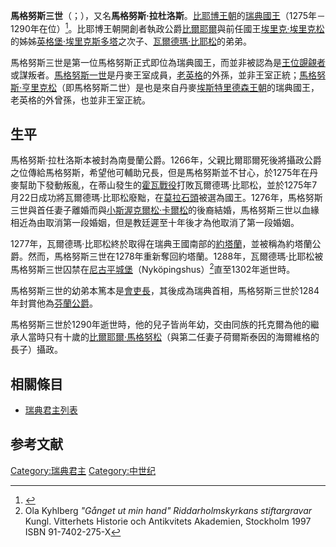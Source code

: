 {{Infobox royalty
| name         = 馬格努斯三世
| title        = 瑞典國王
| titletext    = 
| more         = 
| image        = Magnus_III_Barnlock_of_Sweden_as_Duke_bust_2009_Skara_(2).jpg
| image_size   =
| alt          = 
| caption      = 在[[斯卡拉主教座堂|斯卡拉主教座堂]]的瑞典國王馬格努斯三世（當時仍是瑞典公爵）的當代石頭半身像
| succession   = [[瑞典國王|瑞典國王]]
| reign        = 1275年－1290年
| predecessor = [[瓦爾德瑪·比耶松|瓦爾德瑪·比耶松]]
| successor   = [[比爾耶爾·馬格努松|比爾耶爾·馬格努松]]
| spouse= {{link-en|荷爾斯泰因的海爾維格|Hedwig of Holstein}}
| posthumous name = 
| temple name  = 
| house        =[[福爾孔王朝|比耶博王朝]]
| father       =[[比爾耶爾伯爵|比爾耶爾伯爵]]
| mother       =[[英格堡·埃里克斯多塔|英格堡·埃里克斯多塔]]
| birth_date   =1240年
| birth_place  =
| death_date   =1290年12月18日
| death_place  = [[維辛索|維辛索]]
| burial_date  = 
| burial_place =
| occupation   = 
| signature    = 
| religion     = 
}}
'''馬格努斯三世'''（{{lang-sv|Magnus Birgersson/Magnus Ladulås}}；{{bd|1240年||1290年|12月18日}}），又名'''馬格努斯·拉杜洛斯'''。[[福爾孔王朝|比耶博王朝]]的[[瑞典國王|瑞典國王]]（1275年－1290年在位）<ref>{{cite web|url=http://runeberg.org/sverhist/2/0123.html|title=Carl Knutsson|website=Project Runeberg|}}</ref>。比耶博王朝開創者執政公爵[[比爾耶爾伯爵|比爾耶爾]]與前任國王[[埃里克·埃里克松|埃里克·埃里克松]]的姊姊[[英格堡·埃里克斯多塔|英格堡·埃里克斯多塔]]之次子、[[瓦爾德瑪·比耶松|瓦爾德瑪·比耶松]]的弟弟。

馬格努斯三世是第一位馬格努斯正式即位為瑞典國王，而並非被認為是[[王位覬覦者|王位覬覦者]]或謀叛者。[[馬格努斯一世_(瑞典)|馬格努斯一世]]是丹麥王室成員，[[老英格|老英格]]的外孫，並非王室正統；[[馬格努斯·亨里克松|馬格努斯·亨里克松]]（即馬格努斯二世）是也是來自丹麥[[埃斯特里德森王朝|埃斯特里德森王朝]]的瑞典國王，老英格的外曾孫，也並非王室正統。

== 生平 ==
馬格努斯·拉杜洛斯本被封為南曼蘭公爵。1266年，父親比爾耶爾死後將攝政公爵之位傳給馬格努斯，希望他可輔助兄長，但是馬格努斯並不甘心，於1275年在丹麥幫助下發動叛亂，在蒂山發生的[[霍瓦戰役|霍瓦戰役]]打敗瓦爾德瑪·比耶松，並於1275年7月22日成功將瓦爾德瑪·比耶松廢黜，在[[莫拉石頭|莫拉石頭]]被選為國王。1276年，馬格努斯三世與首任妻子離婚而與[[小斯渥克爾松·卡爾松|小斯渥克爾松·卡爾松]]的後裔{{link-en|荷爾斯泰因的海爾維格|Hedwig of Holstein}}結婚，馬格努斯三世以血緣相近為由取消第一段婚姻，但是教廷遲至十年後才為他取消了第一段婚姻。

1277年，瓦爾德瑪·比耶松終於取得在瑞典王國南部的[[約塔蘭|約塔蘭]]，並被稱為約塔蘭公爵。然而，馬格努斯三世在1278年重新奪回約塔蘭。1288年，瓦爾德瑪·比耶松被馬格努斯三世囚禁在[[尼古平城堡|尼古平城堡]]（Nyköpingshus）<ref>Ola Kyhlberg ''"Gånget ut min hand" Riddarholmskyrkans stiftargravar'' Kungl. Vitterhets Historie och Antikvitets Akademien, Stockholm 1997 ISBN 91-7402-275-X</ref>直至1302年逝世時。

馬格努斯三世的幼弟本篤本是[[會吏長|會吏長]]，其後成為瑞典首相，馬格努斯三世於1284年封賞他為[[芬蘭公爵|芬蘭公爵]]。

馬格努斯三世於1290年逝世時，他的兒子皆尚年幼，交由同族的托克爾為他的繼承人當時只有十歲的[[比爾耶爾·馬格努松|比爾耶爾·馬格努松]]（與第二任妻子荷爾斯泰因的海爾維格的長子）攝政。

== 相關條目 ==
* [[瑞典君主列表|瑞典君主列表]]

== 参考文献 ==
{{Reflist}}

{{s-start}}
{{s-hou|[[比耶博王朝|比耶博王朝]]||1240年|1290年|12月18日|name=馬格努斯·拉杜洛斯}}
{{s-reg}}
{{s-bef|before=[[瓦爾德瑪·比耶松|瓦爾德瑪·比耶松]]}}
{{s-ttl|title=[[瑞典君主列表|瑞典國王]]|years=1275年–1290年}}
{{s-aft|after=[[比爾耶爾·馬格努松|比爾耶爾·馬格努松]]}}
{{s-end}}

{{瑞典君主}}

{{Authority control}}
[[Category:瑞典君主|Category:瑞典君主]]
[[Category:中世纪|Category:中世纪]]